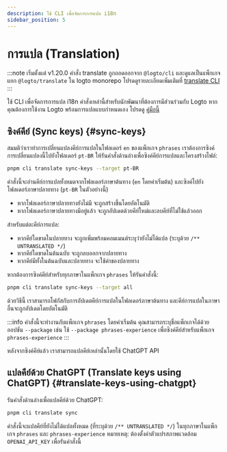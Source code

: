 ```yaml
---
description: ใช้ CLI เพื่อจัดการการแปล i18n
sidebar_position: 5
---
```


# การแปล (Translation)

:::note
เริ่มตั้งแต่ v1.20.0 คำสั่ง translate ถูกถอดออกจาก `@logto/cli` และดูแลเป็นแพ็กเกจแยก `@logto/translate` ใน logto monorepo โปรดดูรายละเอียดเพิ่มเติมที่ [translate CLI](/logto-oss/translate-cli/)
:::

ใช้ CLI เพื่อจัดการการแปล i18n คำสั่งเหล่านี้สำหรับนักพัฒนาที่ต้องการมีส่วนร่วมกับ Logto หากคุณต้องการใช้งาน Logto พร้อมการแปลแบบกำหนดเอง โปรดดู [คู่มือนี้](/customization/localized-languages/)

## ซิงค์คีย์ (Sync keys) \{#sync-keys}

สมมติว่าเราทำการเปลี่ยนแปลงคีย์การแปลในโฟลเดอร์ `en` ของแพ็กเกจ `phrases` เราต้องการซิงค์การเปลี่ยนแปลงนี้ไปยังโฟลเดอร์ `pt-BR` ให้รันคำสั่งด้านล่างเพื่อซิงค์คีย์การแปลและโครงสร้างไฟล์:

```bash
pnpm cli translate sync-keys --target pt-BR
```

คำสั่งนี้จะอ่านคีย์การแปลทั้งหมดจากโฟลเดอร์ภาษาต้นทาง (`en` โดยค่าเริ่มต้น) และซิงค์ไปยังโฟลเดอร์ภาษาปลายทาง (`pt-BR` ในตัวอย่างนี้)

- หากโฟลเดอร์ภาษาปลายทางยังไม่มี จะถูกสร้างขึ้นโดยอัตโนมัติ
- หากโฟลเดอร์ภาษาปลายทางมีอยู่แล้ว จะถูกอัปเดตด้วยคีย์ใหม่และลบคีย์ที่ไม่ใช้แล้วออก

สำหรับแต่ละคีย์การแปล:

- หากคีย์ใดขาดในปลายทาง จะถูกเพิ่มพร้อมคอมเมนต์ระบุว่ายังไม่ได้แปล (ระบุด้วย `/** UNTRANSLATED */`)
- หากคีย์ใดขาดในต้นฉบับ จะถูกลบออกจากปลายทาง
- หากคีย์มีทั้งในต้นฉบับและปลายทาง จะใช้ค่าของปลายทาง

หากต้องการซิงค์คีย์สำหรับทุกภาษาในแพ็กเกจ `phrases` ให้รันคำสั่งนี้:

```bash
pnpm cli translate sync-keys --target all
```

ด้วยวิธีนี้ เราสามารถโฟกัสกับการอัปเดตคีย์การแปลในโฟลเดอร์ภาษาต้นทาง และคีย์การแปลในภาษาอื่นจะถูกอัปเดตโดยอัตโนมัติ

:::info
คำสั่งนี้จะทำงานกับแพ็กเกจ `phrases` โดยค่าเริ่มต้น คุณสามารถระบุชื่อแพ็กเกจได้ด้วยออปชัน `--package` เช่น ใช้ `--package phrases-experience` เพื่อซิงค์คีย์สำหรับแพ็กเกจ `phrases-experience`
:::

หลังจากซิงค์คีย์แล้ว เราสามารถแปลคีย์เหล่านั้นโดยใช้ ChatGPT API

## แปลคีย์ด้วย ChatGPT (Translate keys using ChatGPT) \{#translate-keys-using-chatgpt}

รันคำสั่งด้านล่างเพื่อแปลคีย์ด้วย ChatGPT:

```bash
pnpm cli translate sync
```

คำสั่งนี้จะแปลคีย์ที่ยังไม่ได้แปลทั้งหมด (ที่ระบุด้วย `/** UNTRANSLATED */`) ในทุกภาษาในแพ็กเกจ `phrases` และ `phrases-experience` หมายเหตุ: ต้องตั้งค่าตัวแปรสภาพแวดล้อม `OPENAI_API_KEY` เพื่อรันคำสั่งนี้
